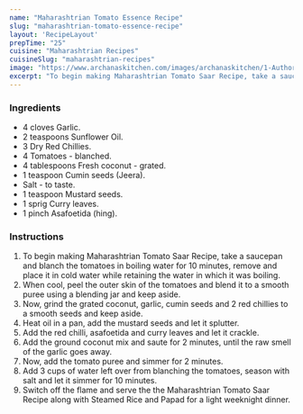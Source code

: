 ---
name: "Maharashtrian Tomato Essence Recipe"
slug: "maharashtrian-tomato-essence-recipe"
layout: 'RecipeLayout'
prepTime: "25"
cuisine: "Maharashtrian Recipes"
cuisineSlug: "maharashtrian-recipes"
image: "https://www.archanaskitchen.com/images/archanaskitchen/1-Author/nithya.anantham/Maharashtrian_Tomato_Saar_Recipe.jpg"
excerpt: "To begin making Maharashtrian Tomato Saar Recipe, take a saucepan and blanch the tomatoes in boiling water for 10 minutes, remove and place it in cold water while retaining the water in which it was boiling"
---

### Ingredients

- 4 cloves Garlic.
- 2 teaspoons Sunflower Oil.
- 3 Dry Red Chillies.
- 4 Tomatoes - blanched.
- 4 tablespoons Fresh coconut - grated.
- 1 teaspoon Cumin seeds (Jeera).
- Salt - to taste.
- 1 teaspoon Mustard seeds.
- 1 sprig Curry leaves.
- 1 pinch Asafoetida (hing).

### Instructions

1. To begin making Maharashtrian Tomato Saar Recipe, take a saucepan and blanch the tomatoes in boiling water for 10 minutes, remove and place it in cold water while retaining the water in which it was boiling.
1. When cool, peel the outer skin of the tomatoes and blend it to a smooth puree using a blending jar and keep aside.
1. Now, grind the grated coconut, garlic, cumin seeds and 2 red chillies to a smooth seeds and keep aside.
1. Heat oil in a pan, add the mustard seeds and let it splutter.
1. Add the red chilli, asafoetida and curry leaves and let it crackle.
1. Add the ground coconut mix and saute for 2 minutes, until the raw smell of the garlic goes away.
1. Now, add the tomato puree and simmer for 2 minutes.
1. Add 3 cups of water left over from blanching the tomatoes, season with salt and let it simmer for 10 minutes.
1. Switch off the flame and serve the the Maharashtrian Tomato Saar Recipe along with Steamed Rice and Papad for a light weeknight dinner.
